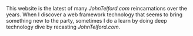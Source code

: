 
This website is the latest of many *JohnTelford.com* reincarnations over the years. When I discover a web framework technology that seems to bring something new to the party, sometimes I do a learn by doing deep technology dive by recasting *JohnTelford.com*.